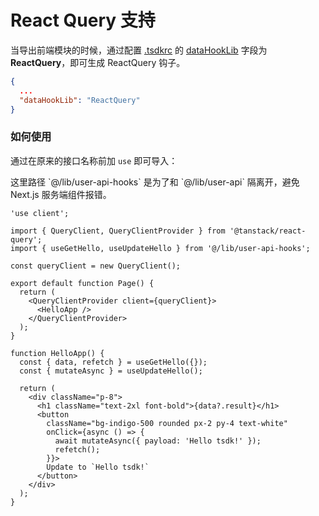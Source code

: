 
# React Query 支持

当导出前端模块的时候，通过配置 [.tsdkrc](./.tsdkrc) 的 [dataHookLib](./tsdkrc#datahooklib) 字段为 **ReactQuery**，即可生成 ReactQuery 钩子。

```json filename=".tsdkrc" {3}
{
  ...
  "dataHookLib": "ReactQuery"
}
```

### 如何使用

通过在原来的接口名称前加 `use` 即可导入：

<Callout>
  这里路径 `@/lib/user-api-hooks` 是为了和 `@/lib/user-api` 隔离开，避免 Next.js 服务端组件报错。
</Callout>

```tsx
'use client';

import { QueryClient, QueryClientProvider } from '@tanstack/react-query';
import { useGetHello, useUpdateHello } from '@/lib/user-api-hooks';

const queryClient = new QueryClient();

export default function Page() {
  return (
    <QueryClientProvider client={queryClient}>
      <HelloApp />
    </QueryClientProvider>
  );
}

function HelloApp() {
  const { data, refetch } = useGetHello({});
  const { mutateAsync } = useUpdateHello();

  return (
    <div className="p-8">
      <h1 className="text-2xl font-bold">{data?.result}</h1>
      <button
        className="bg-indigo-500 rounded px-2 py-4 text-white"
        onClick={async () => {
          await mutateAsync({ payload: 'Hello tsdk!' });
          refetch();
        }}>
        Update to `Hello tsdk!`
      </button>
    </div>
  );
}
```
